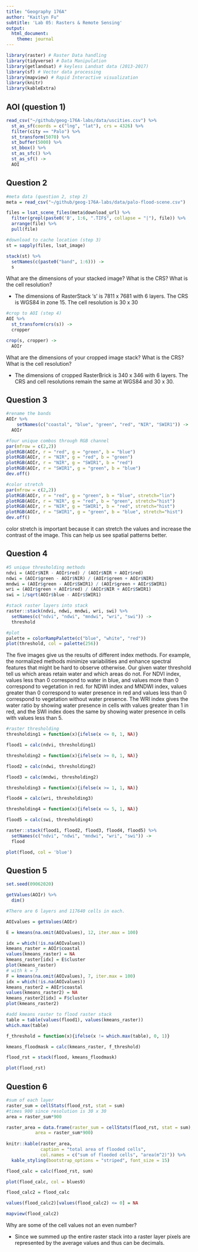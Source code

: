 ```yaml
---
title: "Geography 176A"
author: "Kaitlyn Fu"
subtitle: 'Lab 05: Rasters & Remote Sensing'
output:
  html_document:
    theme: journal
---
```


```r
library(raster) # Raster Data handling
library(tidyverse) # Data Manipulation
library(getlandsat) # keyless Landsat data (2013-2017)
library(sf) # Vector data processing
library(mapview) # Rapid Interactive visualization
library(knitr)
library(kableExtra)
```

## AOI (question 1)
```r
read_csv("~/github/geog-176A-labs/data/uscities.csv") %>%
  st_as_sf(coords = c("lng", "lat"), crs = 4326) %>%
  filter(city == "Palo") %>%
  st_transform(5070) %>%
  st_buffer(5000) %>%
  st_bbox() %>%
  st_as_sfc() %>%
  st_as_sf() ->
  AOI
```

## Question 2
```r
#meta data (question 2, step 2)
meta = read_csv("~/github/geog-176A-labs/data/palo-flood-scene.csv")

files = lsat_scene_files(meta$download_url) %>%
  filter(grepl(paste0('B', 1:6, ".TIF$", collapse = "|"), file)) %>%
  arrange(file) %>%
  pull(file)
```

```r
#download to cache location (step 3)
st = sapply(files, lsat_image)

stack(st) %>%
  setNames(c(paste0("band", 1:6))) ->
  s

```
What are the dimensions of your stacked image? What is the CRS? What is the cell resolution?

- The dimensions of RasterStack 's' is 7811 x 7681 with 6 layers. The CRS is WGS84 in zone 15. The cell resolution is 30 x 30 

```r
#crop to AOI (step 4)
AOI %>%
  st_transform(crs(s)) ->
  cropper

crop(s, cropper) ->
  AOIr

```
What are the dimensions of your cropped image stack? What is the CRS? What is the cell resolution?

- The dimensions of cropped RasterBrick is 340 x 346 with 6 layers. The CRS and cell resolutions remain the same at WGS84 and 30 x 30. 

## Question 3
```r
#rename the bands
AOIr %>%
    setNames(c("coastal", "blue", "green", "red", "NIR", "SWIR1")) ->
  AOIr

#four unique combos through RGB channel
par(mfrow = c(2,2))
plotRGB(AOIr, r = "red", g = "green", b = "blue")
plotRGB(AOIr, r = "NIR", g = "red", b = "green")
plotRGB(AOIr, r = "NIR", g = "SWIR1", b = "red")
plotRGB(AOIr, r = "SWIR1", g = "green", b = "blue")
dev.off()
```


```r
#color stretch 
par(mfrow = c(2,2))
plotRGB(AOIr, r = "red", g = "green", b = "blue", stretch="lin")
plotRGB(AOIr, r = "NIR", g = "red", b = "green", stretch="hist")
plotRGB(AOIr, r = "NIR", g = "SWIR1", b = "red", stretch="hist")
plotRGB(AOIr, r = "SWIR1", g = "green", b = "blue", stretch="hist")
dev.off()
```
color stretch is important because it can stretch the values and increase the contrast of the image. This can help us see spatial patterns better. 

## Question 4 
```r
#5 unique thresholding methods
ndvi = (AOIr$NIR - AOIr$red) / (AOIr$NIR + AOIr$red)
ndwi = (AOIr$green - AOIr$NIR) / (AOIr$green + AOIr$NIR)
mndwi = (AOIr$green - AOIr$SWIR1) / (AOIr$green + AOIr$SWIR1)
wri = (AOIr$green + AOIr$red) / (AOIr$NIR + AOIr$SWIR1)
swi = 1/sqrt(AOIr$blue - AOIr$SWIR1)

#stack raster layers into stack
raster::stack(ndvi, ndwi, mndwi, wri, swi) %>%
  setNames(c("ndvi", "ndwi", "mndwi", "wri", "swi")) ->
  threshold
```

```r
#plot 
palette = colorRampPalette(c("blue", "white", "red"))
plot(threshold, col = palette(256))

```
The five images give us the results of different index methods. For example, the normalized methods minimize variabilities and enhance spectral features that might be hard to observe otherwise. Our given water threshold tell us which areas retain water and which areas do not. For NDVI index, values less than 0 correspond to water in blue, and values more than 0 correspond to vegetation in red. for NDWI index and MNDWI index, values greater than 0 correspond to water presence in red and values less than 0 correspond to vegetation without water presence. The WRI index gives the water ratio by showing water presence in cells with values greater than 1 in red, and the SWI index does the same by showing water presence in cells with values less than 5. 

```r
#raster thresholding
thresholding1 = function(x){ifelse(x <= 0, 1, NA)}

flood1 = calc(ndvi, thresholding1)

thresholding2 = function(x){ifelse(x >= 0, 1, NA)}

flood2 = calc(ndwi, thresholding2)

flood3 = calc(mndwi, thresholding2)

thresholding3 = function(x){ifelse(x >= 1, 1, NA)}

flood4 = calc(wri, thresholding3)

thresholding4 = function(x){ifelse(x <= 5, 1, NA)}

flood5 = calc(swi, thresholding4)
```

```r
raster::stack(flood1, flood2, flood3, flood4, flood5) %>%
  setNames(c("ndvi", "ndwi", "mndwi", "wri", "swi")) ->
  flood

plot(flood, col = 'blue')
```

## Question 5
```r
set.seed(09062020)

getValues(AOIr) %>%
  dim()

#There are 6 layers and 117640 cells in each.

AOIvalues = getValues(AOIr) 
```


```r
E = kmeans(na.omit(AOIvalues), 12, iter.max = 100)

idx = which(!is.na(AOIvalues))
kmeans_raster = AOIr$coastal
values(kmeans_raster) = NA
kmeans_raster[idx] = E$cluster
plot(kmeans_raster)
# with k = 7
F = kmeans(na.omit(AOIvalues), 7, iter.max = 100)
idx = which(!is.na(AOIvalues))
kmeans_raster2 = AOIr$coastal
values(kmeans_raster2) = NA
kmeans_raster2[idx] = F$cluster
plot(kmeans_raster2)
```

```r
#add kmeans raster to flood raster stack 
table = table(values(flood1), values(kmeans_raster))
which.max(table)

f_threshold = function(x){ifelse(x != which.max(table), 0, 1)}

kmeans_floodmask = calc(kmeans_raster, f_threshold)

flood_rst = stack(flood, kmeans_floodmask)

plot(flood_rst)
```
## Question 6
```r
#sum of each layer
raster_sum = cellStats(flood_rst, stat = sum)
#times 900 since resolution is 30 x 30   
area = raster_sum*900

raster_area = data.frame(raster_sum = cellStats(flood_rst, stat = sum),
           area = raster_sum*900)
           
knitr::kable(raster_area,
             caption = "total area of flooded cells",
             col.names = c("sum of flooded cells", "area(m^2)")) %>%
  kable_styling(bootstrap_options = "striped", font_size = 15)

```

```r
flood_calc = calc(flood_rst, sum)

plot(flood_calc, col = blues9)
```


```r
flood_calc2 = flood_calc

values(flood_calc2)[values(flood_calc2) <= 0] = NA

mapview(flood_calc2)
```


Why are some of the cell values not an even number?

- Since we summed up the entire raster stack into a raster layer pixels are represented by the average values and thus can be decimals. 



